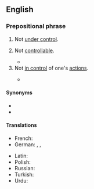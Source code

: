 ==English==

===Prepositional phrase===
{{en-PP}}

# Not [[under control]].
#: {{ux|en|The economy is '''out of control''' and is headed for a crash.}}
# Not [[controllable]].
#: {{ux|en|The airplane went '''out of control''' after its flight-control system failed.}}
#* {{quote-journal|en|year=1944|month=November and December|title=Notes and News: Bufferstop Collisions in Northern Ireland|journal=Railway Magazine|page=370|text=A coal train running into Bangor got '''out of control''', with the result that the engine crashed through the buffers, and the leading bogie and driving wheels mounted the platform beyond.}}
# Not [[in control]] of one's [[action]]s.
#: {{ux|en|Your children are completely '''out of control'''. Can you stop them running around like that?}}
#* {{quote-web|en
|date=September 11, 2022
|origdate=September 09, 2022
|last=Lee
|first=Hsin-fang
|author2=Jonathan Chin
|title=Letter calls for Taiwan’s UN inclusion
|archiveurl=https://web.archive.org/web/20220911111106/https://www.taipeitimes.com/News/front/archives/2022/09/11/2003785115
|archivedate=11 September 2022
|work={{w|Taipei Times}}
|section=Front Page
|text=“The time is now for the United Nations and the rest of the world to jointly stand up against China and its lawless and '''out-of-control''' bullying of Taiwan,” they said, adding: “Enough is Enough.”}}

====Synonyms====
* {{l|en|full tilt boogie}}
* {{l|en|on the loose}}

====Translations====
{{trans-top|not under control}}
* French: {{t+|fr|hors de contrôle}}
* German: {{t|de|außer Kontrolle }}, {{t|de|aus dem Ruder}}, {{t|de|[[ohne]] [[jegliche]] [[Kontrolle]] }}
{{trans-mid}}
* Latin: {{t|la|impos}}
* Polish: {{t|pl|(wymknąć) spod kontroli}}
* Russian: {{t-needed|ru}}
* Turkish: {{t|tr|kontrol dışı}}
* Urdu: {{t|ur|بے قابو|tr=bē qābū}}
{{trans-bottom}}